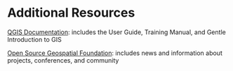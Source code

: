 # Additional Resources

[QGIS Documentation](https://qgis.org/en/docs/index.html): includes the User Guide, Training Manual, and Gentle Introduction to GIS

[Open Source Geospatial Foundation](https://www.osgeo.org/): includes news and information about projects, conferences, and community


